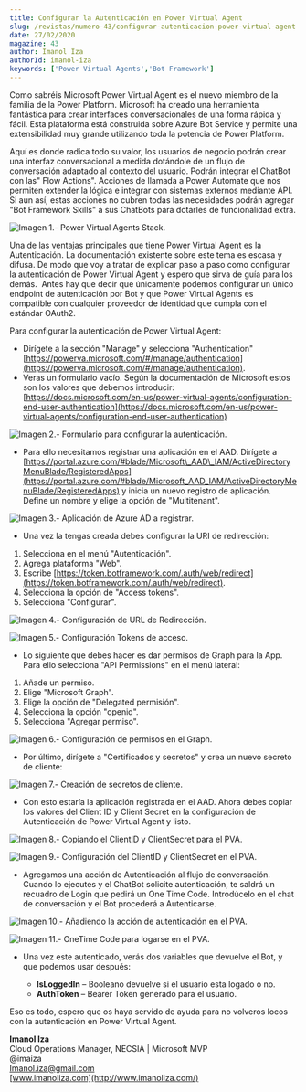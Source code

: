 ```yaml
---
title: Configurar la Autenticación en Power Virtual Agent
slug: /revistas/numero-43/configurar-autenticacion-power-virtual-agent
date: 27/02/2020
magazine: 43
author: Imanol Iza
authorId: imanol-iza
keywords: ['Power Virtual Agents','Bot Framework']
---
```






Como sabréis Microsoft Power Virtual Agent es el nuevo miembro de la familia de la Power Platform. Microsoft ha creado una herramienta fantástica para crear interfaces conversacionales de una forma rápida y fácil. Esta plataforma está construida sobre Azure Bot Service y permite una extensibilidad muy grande utilizando toda la potencia de Power Platform.

Aquí es donde radica todo su valor, los usuarios de negocio podrán crear una interfaz conversacional a medida dotándole de un flujo de conversación adaptado al contexto del usuario. Podrán integrar el ChatBot con las" Flow Actions". Acciones de llamada a Power Automate que nos permiten extender la lógica e integrar con sistemas externos mediante API. Si aun así, estas acciones no cubren todas las necesidades podrán agregar "Bot Framework Skills" a sus ChatBots para dotarles de funcionalidad extra.

![Imagen 1.- Power Virtual Agents Stack.](../../../images/numero43/configurar-autenticacion-power-virtual-agent/image1.png)

Una de las ventajas principales que tiene Power Virtual Agent es la Autenticación. La documentación existente sobre este tema es escasa y difusa. De modo que voy a tratar de explicar paso a paso como configurar la autenticación de Power Virtual Agent y espero que sirva de guía para los demás.  Antes hay que decir que únicamente podemos configurar un único endpoint de autenticación por Bot y que Power Virtual Agents es compatible con cualquier proveedor de identidad que cumpla con el estándar OAuth2.

Para configurar la autenticación de Power Virtual Agent:

- Dirígete a la sección "Manage" y selecciona "Authentication" [https://powerva.microsoft.com/#/manage/authentication](https://powerva.microsoft.com/#/manage/authentication).
- Veras un formulario vacío. Según la documentación de Microsoft estos son los valores que debemos introducir: [https://docs.microsoft.com/en-us/power-virtual-agents/configuration-end-user-authentication](https://docs.microsoft.com/en-us/power-virtual-agents/configuration-end-user-authentication)


![Imagen 2.- Formulario para configurar la autenticación.](../../../images/numero43/configurar-autenticacion-power-virtual-agent/image2.png)

- Para ello necesitamos registrar una aplicación en el AAD. Dirígete a [https://portal.azure.com/#blade/Microsoft\_AAD\_IAM/ActiveDirectoryMenuBlade/RegisteredApps](https://portal.azure.com/#blade/Microsoft_AAD_IAM/ActiveDirectoryMenuBlade/RegisteredApps) y inicia un nuevo registro de aplicación. Define un nombre y elige la opción de "Multitenant".


![Imagen 3.- Aplicación de Azure AD a registrar.](../../../images/numero43/configurar-autenticacion-power-virtual-agent/image3.png)

- Una vez la tengas creada debes configurar la URI de redirección:


1. Selecciona en el menú "Autenticación".
2. Agrega plataforma "Web".
3. Escribe [https://token.botframework.com/.auth/web/redirect](https://token.botframework.com/.auth/web/redirect).
4. Selecciona la opción de "Access tokens".
5. Selecciona "Configurar".


![Imagen 4.- Configuración de URL de Redirección.](../../../images/numero43/configurar-autenticacion-power-virtual-agent/image4.png)

![Imagen 5.- Configuración Tokens de acceso.](../../../images/numero43/configurar-autenticacion-power-virtual-agent/image5.png)

- Lo siguiente que debes hacer es dar permisos de Graph para la App. Para ello selecciona "API Permissions" en el menú lateral:


1. Añade un permiso.
2. Elige "Microsoft Graph".
3. Elige la opción de "Delegated permisión".
4. Selecciona la opción "openid".
5. Selecciona "Agregar permiso".​


![Imagen 6.- Configuración de permisos en el Graph.](../../../images/numero43/configurar-autenticacion-power-virtual-agent/image6.png)

- Por último, dirígete a "Certificados y secretos" y crea un nuevo secreto de cliente:


![Imagen 7.- Creación de secretos de cliente.](../../../images/numero43/configurar-autenticacion-power-virtual-agent/image7.png)

- Con esto estaría la aplicación registrada en el AAD. Ahora debes copiar los valores del Client ID y Client Secret en la configuración de Autenticación de Power Virtual Agent y listo.


![Imagen 8.- Copiando el ClientID y ClientSecret para el PVA.](../../../images/numero43/configurar-autenticacion-power-virtual-agent/image8.png)

![Imagen 9.- Configuración del ClientID y ClientSecret en el PVA.](../../../images/numero43/configurar-autenticacion-power-virtual-agent/image9.png)

- Agregamos una acción de Autenticación al flujo de conversación. Cuando lo ejecutes y el ChatBot solicite autenticación, te saldrá un recuadro de Login que pedirá un One Time Code. Introdúcelo en el chat de conversación y el Bot procederá a Autenticarse.


![Imagen 10.- Añadiendo la acción de autenticación en el PVA.](../../../images/numero43/configurar-autenticacion-power-virtual-agent/image10.png)

![Imagen 11.- OneTime Code para logarse en el PVA.](../../../images/numero43/configurar-autenticacion-power-virtual-agent/image11.png)

- Una vez este autenticado, verás dos variables que devuelve el Bot, y que podemos usar después:


    - **IsLoggedIn** – Booleano devuelve si el usuario esta logado o no.
    - **AuthToken** – Bearer Token generado para el usuario.


Eso es todo, espero que os haya servido de ayuda para no volveros locos con la autenticación en Power Virtual Agent.



**Imanol Iza** <br />
Cloud Operations Manager, NECSIA | Microsoft MVP <br />
@imaiza <br />
[Imanol.iza@gmail.com](mailto:Imanol.iza@gmail.com) <br />
[www.imanoliza.com](http://www.imanoliza.com/) <br /> 
 
